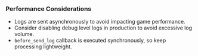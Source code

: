 ### Performance Considerations

- Logs are sent asynchronously to avoid impacting game performance.
- Consider disabling debug level logs in production to avoid excessive log volume.
- `before_send_log` callback is executed synchronously, so keep processing lightweight.
